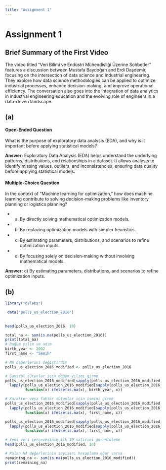 ```yaml
---
title: "Assignment 1"
---
```


# Assignment 1

## Brief Summary of the First Video
The video titled "Veri Bilimi ve Endüstri Mühendisliği Üzerine Sohbetler" features a discussion between Mustafa Baydoğan and Erdi Daşdemir, focusing on the intersection of data science and industrial engineering. They explore how data science methodologies can be applied to optimize industrial processes, enhance decision-making, and improve operational efficiency. The conversation also goes into the integration of data analytics in industrial engineering education and the evolving role of engineers in a data-driven landscape.

## (a) 
#### Open-Ended Question

What is the purpose of exploratory data analysis (EDA), and why is it important before applying statistical models?

**Answer:**
Exploratory Data Analysis (EDA) helps understand the underlying patterns, distributions, and relationships in a dataset. It allows analysts to identify missing values, outliers, and inconsistencies, ensuring data quality before applying statistical models.


#### Multiple-Choice Question

In the context of "Machine learning for optimization," how does machine learning contribute to solving decision-making problems like inventory planning or logistics planning?

- a) By directly solving mathematical optimization models.  
- b) By replacing optimization models with simpler heuristics.  
- c) By estimating parameters, distributions, and scenarios to refine optimization inputs.  
- d) By focusing solely on decision-making without involving mathematical models.

**Answer:** c) By estimating parameters, distributions, and scenarios to refine optimization inputs.



## (b)

```r




library("dslabs")

 data("polls_us_election_2016")
 
 
head(polls_us_election_2016, 10)

total_na <- sum(is.na(polls_us_election_2016))
print(total_na)
# Doğum yılım ve adım
birth_year <- 2002  
first_name <- "Semih"  

# NA değerlerini değiştirdim
polls_us_election_2016_modified <- polls_us_election_2016

# Sayısal sütunlar için doğum yılımı girme
polls_us_election_2016_modified[sapply(polls_us_election_2016_modified, is.numeric)] <- 
  lapply(polls_us_election_2016_modified[sapply(polls_us_election_2016_modified, is.numeric)], 
         function(x) ifelse(is.na(x), birth_year, x))

# Karakter veya faktör sütunlar için ismimi girme
polls_us_election_2016_modified[sapply(polls_us_election_2016_modified, is.character)] <- 
  lapply(polls_us_election_2016_modified[sapply(polls_us_election_2016_modified, is.character)], 
         function(x) ifelse(is.na(x), first_name, x))

polls_us_election_2016_modified[sapply(polls_us_election_2016_modified, is.factor)] <- 
  lapply(polls_us_election_2016_modified[sapply(polls_us_election_2016_modified, is.factor)], 
         function(x) ifelse(is.na(x), first_name, x))

# Yeni veri çerçevesinin ilk 10 satırını görüntüleme
head(polls_us_election_2016_modified, 10)

# Kalan NA değerlerinin sayısını hesaplama eğer varsa
remaining_na <- sum(is.na(polls_us_election_2016_modified))
print(remaining_na)

 
 


```




